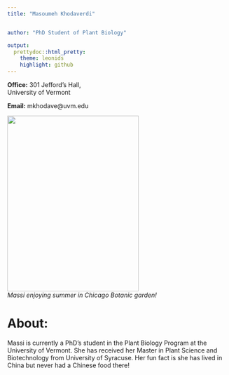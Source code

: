 ```yaml
---
title: "Masoumeh Khodaverdi"


author: "PhD Student of Plant Biology"

output: 
  prettydoc::html_pretty:
    theme: leonids
    highlight: github
---
```

<p align="center">

**Office:** 301 Jefford's Hall, <br>
University of Vermont

    
**Email:** mkhodave@uvm.edu 



<img src="image.jpeg" width="300" height="400" />  <br>
*Massi enjoying summer in Chicago Botanic garden!*




# About:

Massi is currently a PhD’s student in the Plant Biology Program at the University of Vermont. She has received her Master in Plant Science and Biotechnology from University of Syracuse. Her fun fact is she has lived in China but never had a Chinese food there!




